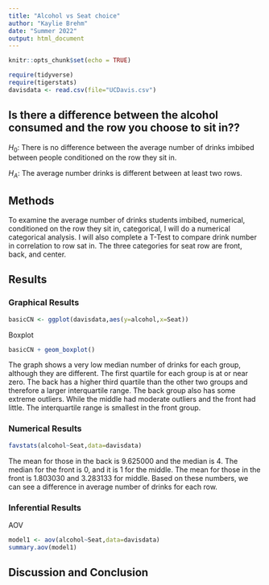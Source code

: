 ```yaml
---
title: "Alcohol vs Seat choice"
author: "Kaylie Brehm"
date: "Summer 2022"
output: html_document
---
```


```r
knitr::opts_chunk$set(echo = TRUE)
```

```r
require(tidyverse)
require(tigerstats)
davisdata <- read.csv(file="UCDavis.csv")
```

## Is there a difference between the alcohol consumed and the row you choose to sit in??
$H_0$: There is no difference between the average number of drinks imbibed between people conditioned on the row they sit in.

$H_A$: The average number drinks is different between at least two rows.  

## Methods
To examine the average number of drinks students imbibed, numerical, conditioned on the row they sit in, categorical, I will do a numerical categorical analysis. I will also complete a T-Test to compare drink number in correlation to row sat in. The three categories for seat row are front, back, and center.


## Results

### Graphical Results
```r
basicCN <- ggplot(davisdata,aes(y=alcohol,x=Seat))
```

Boxplot
```r
basicCN + geom_boxplot()
```

The graph shows a very low median number of drinks for each group, although they are different. The first quartile for each group is at or near zero. The back has a higher third quartile than the other two groups and therefore a larger interquartile range. The back group also has some extreme outliers. While the middle had moderate outliers and the front had little. The interquartile range is smallest in the front group.

### Numerical Results

```r
favstats(alcohol~Seat,data=davisdata)
```

The mean for those in the back is 9.625000 and the median is 4. The median for the front is 0, and it is 1 for the middle. The mean for those in the front is 1.803030 and 3.283133 for middle. Based on these numbers, we can see a difference in average number of drinks for each row. 

### Inferential Results

AOV
```r
model1 <- aov(alcohol~Seat,data=davisdata)
summary.aov(model1)
```

## Discussion and Conclusion


